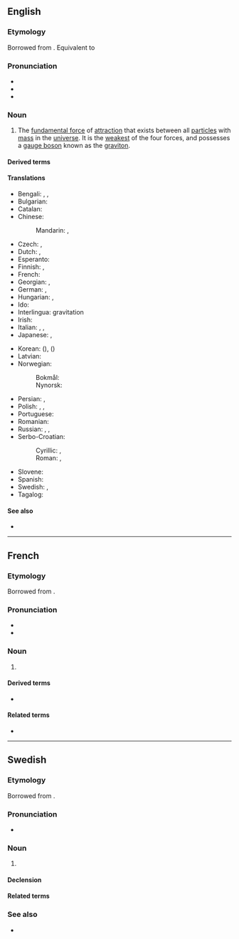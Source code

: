 {{also|Gravitation}}
==English==
{{wikipedia}}
===Etymology===
{{PIE root|en|gʷreh₂}}
Borrowed from {{bor|en|NL.|gravitātiō}}. Equivalent to {{af|en|gravity|-ation}}

===Pronunciation===
* {{IPA|en|/ˌɡɹævɪˈteɪʃən/}}
* {{audio|en|en-us-gravitation.ogg|Audio (US)}}
* {{rhymes|en|eɪʃən}}

===Noun===
{{en-noun|-|s}}

# {{lb|en|physics}} The [[fundamental force]] of [[attraction]] that exists between all [[particle]]s with [[mass]] in the [[universe]]. It is the [[weakest]] of the four forces, and possesses a [[gauge boson]] known as the [[graviton]].

====Derived terms====
{{der4
|en|quantum gravitation
|degravitation
|antigravitation
|autogravitation
|supergravitation
|gravitational
|gravitate
}}

====Translations====
{{trans-top|fundamental force of attraction}}
* Bengali: {{t+|bn|অভিকর্ষ}}, {{t|bn|মহাকর্ষ}}, {{t|bn|মাধ্যাকর্ষণ}}
* Bulgarian: {{t|bg|гравитация|f}}
* Catalan: {{t|ca|gravitació|f}}
* Chinese:
*: Mandarin: {{t+|cmn|重力|tr=zhònglì}}, {{t+|cmn|引力|tr=yǐnlì}}
* Czech: {{t|cs|přitažlivost|f}}, {{t+|cs|gravitace|f}}
* Dutch: {{t+|nl|zwaartekracht|f}}, {{t+|nl|gravitatie|f}}
* Esperanto: {{t|eo|gravitada ondo}}
* Finnish: {{t+|fi|painovoima}}, {{t+|fi|gravitaatio}}
* French: {{t+|fr|gravitation|f}}
* Georgian: {{t|ka|მიზიდულობა}}, {{t|ka|გრავიტაცია}}
* German: {{t+|de|Schwerkraft|f}}, {{t+|de|Gravitation|f}}
* Hungarian: {{t+|hu|gravitáció}}, {{t+|hu|tömegvonzás}}
* Ido: {{t+|io|gravitado}}
* Interlingua: gravitation
* Irish: {{t+|ga|imtharraingt|f}}
* Italian: {{t+|it|gravitazione|f}}, {{t+|it|gravità|f}}, {{t+|it|interazione gravitazionale|f}}
* Japanese: {{t+|ja|引力|tr=いんりょく, inryoku}}, {{t+|ja|重力|tr=じゅうりょく, jūryoku}}
{{trans-mid}}
* Korean: {{t+|ko|인력|tr=inryeok}} ({{t+|ko|引力}}), {{t+|ko|중력|tr=jungryeok}} ({{t+|ko|重力}})
* Latvian: {{t|lv|gravitācija|f}}
* Norwegian:
*: Bokmål: {{t|nb|gravitasjon|m}}
*: Nynorsk: {{t|nn|gravitasjon|m}}
* Persian: {{t+|fa|گرانش}}, {{t+|fa|جاذبه}}
* Polish: {{t+|pl|grawitacja|f}}, {{t|pl|ciążenie|n}}, {{t|pl|siła ciążenia|f}}
* Portuguese: {{t+|pt|gravitação|f}}
* Romanian: {{t+|ro|gravitație|f}}
* Russian: {{t+|ru|гравита́ция|f}}, {{t+|ru|тяготе́ние|n}}, {{t+|ru|притяже́ние|n}}
* Serbo-Croatian:
*: Cyrillic: {{t|sh|гравита́ција|f}}, {{t|sh|те́жа|f}}
*: Roman: {{t+|sh|gravitácija|f}}, {{t+|sh|téža|f}}
* Slovene: {{t|sl|gravitácija|f}}
* Spanish: {{t+|es|gravitación|f}}
* Swedish: {{t+|sv|gravitation|c}}, {{t+|sv|tyngdkraft|c}}
* Tagalog: {{t|tl|karagsinan}}
{{trans-bottom}}

====See also====
* {{l|en|gravity}}

----

==French==

===Etymology===
Borrowed from {{bor|fr|NL.|gravitātiō}}.

===Pronunciation===
* {{fr-IPA}}
* {{audio|fr|Fr-gravitation.ogg|France}}

===Noun===
{{fr-noun|f}}

# {{lb|fr|physics}} {{l|en|gravitation}}

====Derived terms====
* {{l|fr|gravitationnel}}

====Related terms====
* {{l|fr|graviter}}

----

==Swedish==

===Etymology===
Borrowed from {{bor|sv|NL.|gravitātiō}}.

===Pronunciation===
* {{IPA|sv|/ɡravɪtaˈɧuːn/}}

===Noun===
{{sv-noun|c}}

# {{lb|sv|physics}} {{l|en|gravitation}}
#: {{ux|sv|'''Gravitation''' är svagare än elektromagnetismen, men påverkar all materia och energi.|'''Gravity''' is weaker than electromagnetism, but affects all matter and energy.}}

====Declension====
{{sv-noun-unc-irreg-c|2=gravitationen}}

====Related terms====
{{rel4
|sv|gravitationell
|gravitationsfält
|gravitationslins
|gravitationsstrålning
|gravitationsvåg
|gravitera
|graviton
}}

===See also===
* {{list:fundamental interactions/sv}}